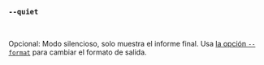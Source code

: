 ### `--quiet`

<br />

Opcional: Modo silencioso, solo muestra el informe final.
Usa [la opción `--format`](#--format-format) para cambiar el formato de salida.